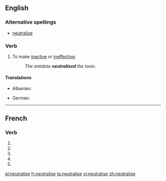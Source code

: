 {{also|neutralisé}}
==English==

===Alternative spellings===
* [[neutralize]]

===Verb===
{{en-verb|neutralis|ing}}

# To make [[inactive]] or [[ineffective]].
#: ''The antidote '''neutralised''' the toxin.''

====Translations====
{{trans-top|To make inactive or ineffective}}
* Albanian: {{t+|sq|asnjanësoj|xs=Albanian}}
{{trans-mid}}
* German: {{t-|de|neutralisieren}}
{{trans-bottom}}

----

==French==

===Verb===
{{fr-verb form}}

# {{conjugation of|neutraliser||1|s|pres|ind|lang=fr}}
# {{conjugation of|neutraliser||3|s|pres|ind|lang=fr}}
# {{conjugation of|neutraliser||1|s|pres|sub|lang=fr}}
# {{conjugation of|neutraliser||1|s|pres|sub|lang=fr}}
# {{conjugation of|neutraliser||2|s|imp|lang=fr}}


[[el:neutralise]]
[[fr:neutralise]]
[[ta:neutralise]]
[[vi:neutralise]]
[[zh:neutralise]]